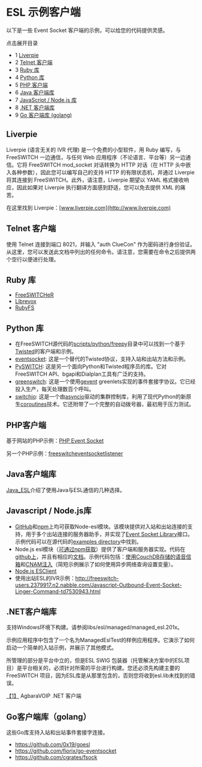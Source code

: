 # ESL 示例客户端


以下是一些 Event Socket 客户端的示例，可以给您的代码提供灵感。

点击展开目录

* 1 [Liverpie](#liverpie)
* 2 [Telnet 客户端](#telnet-客户端)
* 3 [Ruby 库](#ruby-库)
* 4 [Python 库](#python-库)
* 5 [PHP 客户端](#telnet-客户端)
* 6 [Java 客户端库](#java-客户端库)
* 7 [JavaScript / Node.js 库](#javascript--nodejs-库)
* 8 [.NET 客户端库](#net-客户端库)
* 9 [Go 客户端库 (golang)](#go-客户端库-golang)

## Liverpie

Liverpie (语言无关的 IVR 代理) 是一个免费的小型软件，用 Ruby 编写，与 FreeSWITCH 一边通信，与任何 Web 应用程序（不论语言、平台等）另一边通信。它将 FreeSWITCH mod\_socket 对话转换为 HTTP 对话（在 HTTP 头中嵌入各种参数），因此您可以编写自己的支持 HTTP 的有限状态机，并通过 Liverpie 将其连接到 FreeSWITCH。此外，请注意，Liverpie 期望以 YAML 格式接收响应，因此如果对 Liverpie 执行翻译方面感到舒适，您可以免去提供 XML 的痛苦。

在这里找到 Liverpie：[www.liverpie.com](http://www.liverpie.com)

## Telnet 客户端

使用 Telnet 连接到端口 8021，并输入 "auth ClueCon" 作为密码进行身份验证。从这里，您可以发送此文档中列出的任何命令。请注意，您需要在命令之后提供两个空行以便进行处理。

## Ruby 库

* [FreeSWITCHeR](https://github.com/bougyman/freeswitcher)
* [Librevox](https://github.com/vangberg/librevox)
* [RubyFS](https://github.com/adhearsion/ruby%5Ffs)

## Python 库

* 在FreeSWITCH源代码的[scripts/python/freepy](https://freeswitch.org/stash/projects/FS/repos/freeswitch/browse/scripts/python/freepy)目录中可以找到一个基于[Twisted](http://www.twistedmatrix.com)的客户端和示例。
* [eventsocket](https://github.com/fiorix/eventsocket): 这是一个替代的Twisted协议，支持入站和出站方法和示例。
* [PySWITCH](http://sourceforge.net/projects/pyswitch/?source=directory): 这是另一个面向Python和Twisted程序员的库。它对FreeSWITCH API、bgapi和Dialplan工具有广泛的支持。
* [greenswitch](https://github.com/EvoluxBR/greenswitch): 这是一个使用[gevent](http://www.gevent.org/index.html) greenlets实现的事件套接字协议。它已经投入生产，每天处理数百个呼叫。
* [switchio](https://github.com/friends-of-freeswitch/switchio): 这是一个由[asyncio](https://docs.python.org/3.6/library/asyncio.html)驱动的集群控制库，利用了现代Python的新原生[coroutines](https://docs.python.org/3.6/library/asyncio-task.html)技术。它还附带了一个完整的自动拨号器，最初用于压力测试。

##  PHP客户端 

基于网站的PHP示例：[PHP Event Socket](https://wiki.freeswitch.org/wiki/PHP%5FEvent%5FSocket "PHP Event Socket")

另一个PHP示例：[freeswitcheventsocketlistener](https://bitbucket.org/lrichard/freeswitcheventsocketlistener)

##  Java客户端库 

[Java\_ESL](https://wiki.freeswitch.org/wiki/Java%5FESL "Java ESL")介绍了使用Java与ESL通信的几种选择。

##  Javascript / Node.js库

* [GitHub](https://github.com/englercj/node-esl)和[npm](https://npmjs.org/package/modesl)上均可获取Node-esl模块。该模块提供对入站和出站连接的支持，用于多个出站连接的服务器助手，并实现了[Event Socket Library](https://wiki.freeswitch.org/wiki/Event%5FSocket%5FLibrary "Event Socket Library")接口。示例代码可以在源代码的[examples directory](https://github.com/englercj/node-esl/tree/master/examples)中找到。
* Node.js esl模块（[可通过npm获取](http://search.npmjs.org/#/esl)）提供了客户端和服务器实现。代码在[github上](https://github.com/shimaore/esl)，并且有相应的[文档](http://shimaore.github.com/esl/esl.html)。示例代码包括：[使用CouchDB存储的语音信箱](https://github.com/shimaore/ccnq3/tree/master/applications/voicemail/node)和[CNAM注入](https://github.com/shimaore/ccnq3/blob/master/private/cnam-client/node/cnam-client.coffee)（简短示例展示了如何使用异步网络查询设置变量）。
* [Node.js ESClient](https://github.com/demchenkoe/njs-freeswitch-esc)
* 使用出站ESL的IVR示例：<http://freeswitch-users.2379917.n2.nabble.com/Javascript-Outbound-Event-Socket-Linger-Command-td7530943.html>

## .NET客户端库

支持Windows环境下构建。请参阅libs/esl/managed/managed\_esl.201x。

示例应用程序中包含了一个名为ManagedEslTest的样例应用程序。它演示了如何启动一个简单的入站示例，并展示了其他模式。

所管理的部分是平台中立的，但是ESL SWIG 包装器（托管解决方案中的ESL项目）是平台相关的，必须针对所需的平台进行构建。您还必须先构建主要的FreeSWITCH 项目，因为ESL库是从那里包含的，否则您将收到esl.lib未找到的错误。

[【1】](http://agbaravoip.codeplex.com/) AgbaraVOIP .NET 客户端

## Go客户端库（golang）

这些Go库支持入站和出站事件套接字连接。

* <https://github.com/0x19/goesl>
* <https://github.com/fiorix/go-eventsocket>
* <https://github.com/cgrates/fsock>